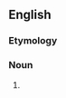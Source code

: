 {{also|cyclooxygenase}}
==English==

===Etymology===
{{prefix|en|cyclo|oxygenase}}

===Noun===
{{en-noun}}

# {{lb|en|enzyme}} {{alternative spelling of|en|cyclooxygenase}}